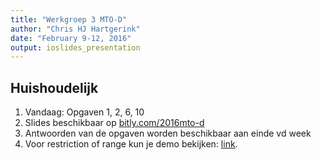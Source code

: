 ```yaml
---
title: "Werkgroep 3 MTO-D"
author: "Chris HJ Hartgerink"
date: "February 9-12, 2016"
output: ioslides_presentation
---
```


## Huishoudelijk

1. Vandaag: Opgaven 1, 2, 6, 10
2. Slides beschikbaar op [bitly.com/2016mto-d](bitly.com/2016mto-d)
3. Antwoorden van de opgaven worden beschikbaar aan einde vd week
4. Voor restriction of range kun je demo bekijken: [link](http://onlinestatbook.com/2/describing_bivariate_data/restriction_demo.html).
